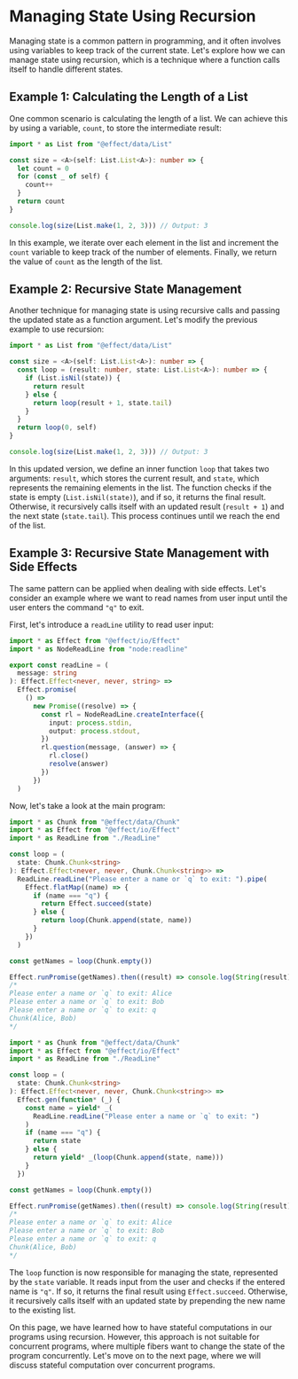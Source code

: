 
# Managing State Using Recursion

Managing state is a common pattern in programming, and it often involves using variables to keep track of the current state. Let's explore how we can manage state using recursion, which is a technique where a function calls itself to handle different states.

## Example 1: Calculating the Length of a List

One common scenario is calculating the length of a list. We can achieve this by using a variable, `count`, to store the intermediate result:

```ts
import * as List from "@effect/data/List"

const size = <A>(self: List.List<A>): number => {
  let count = 0
  for (const _ of self) {
    count++
  }
  return count
}

console.log(size(List.make(1, 2, 3))) // Output: 3
```

In this example, we iterate over each element in the list and increment the `count` variable to keep track of the number of elements. Finally, we return the value of `count` as the length of the list.

## Example 2: Recursive State Management

Another technique for managing state is using recursive calls and passing the updated state as a function argument. Let's modify the previous example to use recursion:

```ts
import * as List from "@effect/data/List"

const size = <A>(self: List.List<A>): number => {
  const loop = (result: number, state: List.List<A>): number => {
    if (List.isNil(state)) {
      return result
    } else {
      return loop(result + 1, state.tail)
    }
  }
  return loop(0, self)
}

console.log(size(List.make(1, 2, 3))) // Output: 3
```

In this updated version, we define an inner function `loop` that takes two arguments: `result`, which stores the current result, and `state`, which represents the remaining elements in the list. The function checks if the state is empty (`List.isNil(state)`), and if so, it returns the final result. Otherwise, it recursively calls itself with an updated result (`result + 1`) and the next state (`state.tail`). This process continues until we reach the end of the list.

## Example 3: Recursive State Management with Side Effects

The same pattern can be applied when dealing with side effects. Let's consider an example where we want to read names from user input until the user enters the command `"q"` to exit.

First, let's introduce a `readLine` utility to read user input:

```ts filename="ReadLine.ts"
import * as Effect from "@effect/io/Effect"
import * as NodeReadLine from "node:readline"

export const readLine = (
  message: string
): Effect.Effect<never, never, string> =>
  Effect.promise(
    () =>
      new Promise((resolve) => {
        const rl = NodeReadLine.createInterface({
          input: process.stdin,
          output: process.stdout,
        })
        rl.question(message, (answer) => {
          rl.close()
          resolve(answer)
        })
      })
  )
```

Now, let's take a look at the main program:

<Tabs>
<Tab>

```ts
import * as Chunk from "@effect/data/Chunk"
import * as Effect from "@effect/io/Effect"
import * as ReadLine from "./ReadLine"

const loop = (
  state: Chunk.Chunk<string>
): Effect.Effect<never, never, Chunk.Chunk<string>> =>
  ReadLine.readLine("Please enter a name or `q` to exit: ").pipe(
    Effect.flatMap((name) => {
      if (name === "q") {
        return Effect.succeed(state)
      } else {
        return loop(Chunk.append(state, name))
      }
    })
  )

const getNames = loop(Chunk.empty())

Effect.runPromise(getNames).then((result) => console.log(String(result)))
/*
Please enter a name or `q` to exit: Alice
Please enter a name or `q` to exit: Bob
Please enter a name or `q` to exit: q
Chunk(Alice, Bob)
*/
```

</Tab>
<Tab>

```ts
import * as Chunk from "@effect/data/Chunk"
import * as Effect from "@effect/io/Effect"
import * as ReadLine from "./ReadLine"

const loop = (
  state: Chunk.Chunk<string>
): Effect.Effect<never, never, Chunk.Chunk<string>> =>
  Effect.gen(function* (_) {
    const name = yield* _(
      ReadLine.readLine("Please enter a name or `q` to exit: ")
    )
    if (name === "q") {
      return state
    } else {
      return yield* _(loop(Chunk.append(state, name)))
    }
  })

const getNames = loop(Chunk.empty())

Effect.runPromise(getNames).then((result) => console.log(String(result)))
/*
Please enter a name or `q` to exit: Alice
Please enter a name or `q` to exit: Bob
Please enter a name or `q` to exit: q
Chunk(Alice, Bob)
*/
```

</Tab>
</Tabs>

The `loop` function is now responsible for managing the state, represented by the `state` variable. It reads input from the user and checks if the entered name is `"q"`. If so, it returns the final result using `Effect.succeed`. Otherwise, it recursively calls itself with an updated state by prepending the new name to the existing list.

On this page, we have learned how to have stateful computations in our programs using recursion. However, this approach is not suitable for concurrent programs, where multiple fibers want to change the state of the program concurrently. Let's move on to the next page, where we will discuss stateful computation over concurrent programs.

